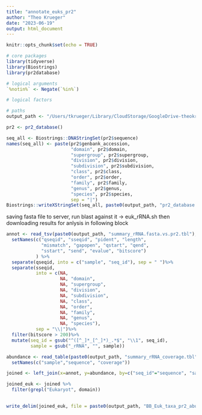 ```yaml
---
title: "annotate_euks_pr2"
author: "Theo Krueger"
date: "2023-06-19"
output: html_document
---
```


```r
knitr::opts_chunk$set(echo = TRUE)
```

```r
# core packages
library(tidyverse)
library(Biostrings)
library(pr2database)

# logical arguments
`%notin%` <- Negate(`%in%`)

```

```r
# logical factors

# paths
output_path <- "/Users/tkrueger/Library/CloudStorage/GoogleDrive-theokrueger.marbio@gmail.com/My Drive/AG_Worden/BirdBags/YuChens_pipeline/v2_ESOM/abundance/Euk_data/"
```

```r
pr2 <- pr2_database()

seq_all <- Biostrings::DNAStringSet(pr2$sequence)
names(seq_all) <- paste(pr2$genbank_accession, 
                        "domain", pr2$domain,
                        "supergroup", pr2$supergroup,
                        "division", pr2$division,
                        "subdivision", pr2$subdivision,
                        "class", pr2$class,
                        "order", pr2$order,
                        "family", pr2$family,
                        "genus", pr2$genus,
                        "species", pr2$species,
                        sep = "|")
Biostrings::writeXStringSet(seq_all, paste0(output_path, "pr2_database.fasta"), width = 80)

```

saving fasta file to server, run blast against it -> euk_rRNA.sh
then downloading results for anlysis in following block

```r
annot <- read_tsv(paste0(output_path, "summary_rRNA.fasta.vs.pr2.tbl"),col_names = FALSE)%>%
  setNames(c("qseqid", "sseqid", "pident", "length", 
             "mismatch", "gapopen", "qstart", "qend", 
             "sstart", "send", "evalue", "bitscore")
           ) %>%
  separate(qseqid, into = c("sample", "seq_id"), sep = " ")%>%
  separate(sseqid, 
           into = c(NA, 
                    NA, "domain", 
                    NA, "supergroup", 
                    NA, "division",
                    NA, "subdivision", 
                    NA, "class", 
                    NA, "order", 
                    NA, "family", 
                    NA, "genus", 
                    NA, "species"), 
           sep = "\\|")%>%
  filter(bitscore > 200)%>%
  mutate(seq_id = gsub("^([^_]*_[^_]*)_.*$", "\\1", seq_id),
         sample = gsub("_rRNA", "", sample))

abundance <- read_table(paste0(output_path, "summary_rRNA_coverage.tbl"), col_names = FALSE)%>%
  setNames(c("sample","sequence", "coverage"))

joined <- left_join(x=annot, y=abundance, by=c("seq_id"="sequence", "sample"="sample"))

joined_euk <- joined %>%
  filter(grepl("Eukaryot", domain))
  

write_delim(joined_euk, file = paste0(output_path, "BB_Euk_taxa_pr2_abundance.tsv"), delim = "\t")
```


